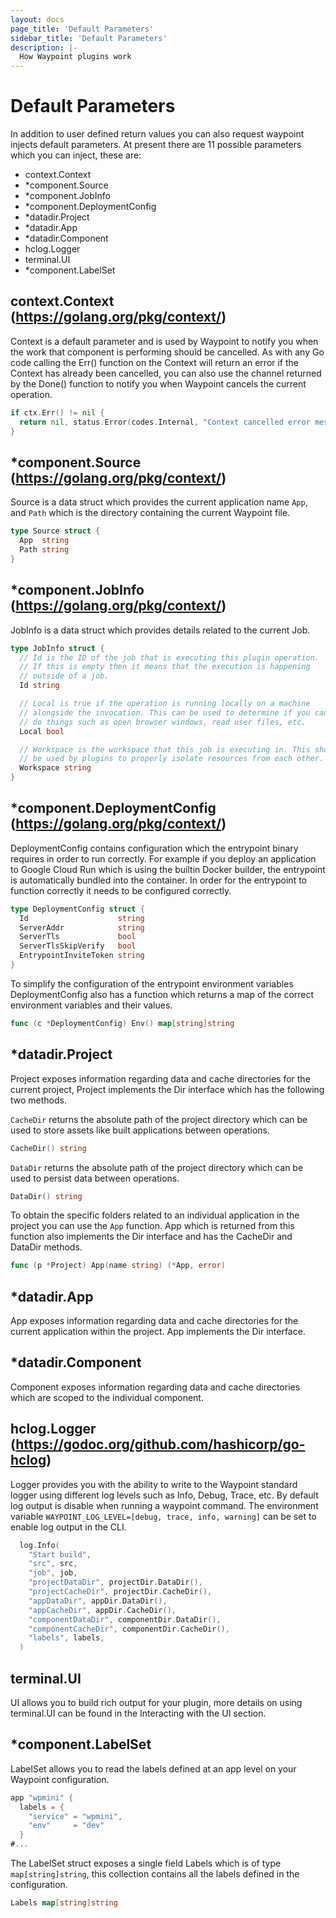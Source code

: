 ```yaml
---
layout: docs
page_title: 'Default Parameters'
sidebar_title: 'Default Parameters'
description: |-
  How Waypoint plugins work
---
```


# Default Parameters

In addition to user defined return values you can also request waypoint injects default parameters.
At present there are 11 possible parameters which you can inject, these are:

- context.Context
- \*component.Source
- \*component.JobInfo
- \*component.DeploymentConfig
- \*datadir.Project
- \*datadir.App
- \*datadir.Component
- hclog.Logger
- terminal.UI
- \*component.LabelSet

## context.Context (https://golang.org/pkg/context/)

Context is a default parameter and is used by Waypoint to notify you when the work that component is
performing should be cancelled. As with any Go code calling the Err() function on the Context will return
an error if the Context has already been cancelled, you can also use the channel returned by the Done() function
to notify you when Waypoint cancels the current operation.

```go
if ctx.Err() != nil {
  return nil, status.Error(codes.Internal, "Context cancelled error message")
}
```

## \*component.Source (https://golang.org/pkg/context/)

Source is a data struct which provides the current application name `App`, and `Path` which is the directory
containing the current Waypoint file.

```go
type Source struct {
  App  string
  Path string
}
```

## \*component.JobInfo (https://golang.org/pkg/context/)

JobInfo is a data struct which provides details related to the current Job.

```go
type JobInfo struct {
  // Id is the ID of the job that is executing this plugin operation.
  // If this is empty then it means that the execution is happening
  // outside of a job.
  Id string

  // Local is true if the operation is running locally on a machine
  // alongside the invocation. This can be used to determine if you can
  // do things such as open browser windows, read user files, etc.
  Local bool

  // Workspace is the workspace that this job is executing in. This should
  // be used by plugins to properly isolate resources from each other.
  Workspace string
}
```

## \*component.DeploymentConfig (https://golang.org/pkg/context/)

DeploymentConfig contains configuration which the entrypoint binary requires in order to run correctly.
For example if you deploy an application to Google Cloud Run which is using the builtin Docker builder,
the entrypoint is automatically bundled into the container. In order for the entrypoint to function correctly
it needs to be configured correctly.

```go
type DeploymentConfig struct {
  Id                    string
  ServerAddr            string
  ServerTls             bool
  ServerTlsSkipVerify   bool
  EntrypointInviteToken string
}
```

To simplify the configuration of the entrypoint environment variables DeploymentConfig also has a function which
returns a map of the correct environment variables and their values.

```go
func (c *DeploymentConfig) Env() map[string]string
```

## \*datadir.Project

Project exposes information regarding data and cache directories for the current project, Project implements the
Dir interface which has the following two methods.

`CacheDir` returns the absolute path of the project directory which can be used to store assets like built applications
between operations.

```go
CacheDir() string
```

`DataDir` returns the absolute path of the project directory which can be used to persist data between operations.

```go
DataDir() string
```

To obtain the specific folders related to an individual application in the project you can use the `App` function.
App which is returned from this function also implements the Dir interface and has the CacheDir and DataDir methods.

```go
func (p *Project) App(name string) (*App, error)
```

## \*datadir.App

App exposes information regarding data and cache directories for the current application within the project.
App implements the Dir interface.

## \*datadir.Component

Component exposes information regarding data and cache directories which are scoped to the individual component.

## hclog.Logger (https://godoc.org/github.com/hashicorp/go-hclog)

Logger provides you with the ability to write to the Waypoint standard logger using different log levels such as
Info, Debug, Trace, etc. By default log output is disable when running a waypoint command. The environment variable
`WAYPOINT_LOG_LEVEL=[debug, trace, info, warning]` can be set to enable log output in the CLI.

```go
  log.Info(
    "Start build",
    "src", src,
    "job", job,
    "projectDataDir", projectDir.DataDir(),
    "projectCacheDir", projectDir.CacheDir(),
    "appDataDir", appDir.DataDir(),
    "appCacheDir", appDir.CacheDir(),
    "componentDataDir", componentDir.DataDir(),
    "componentCacheDir", componentDir.CacheDir(),
    "labels", labels,
  )
```

## terminal.UI

UI allows you to build rich output for your plugin, more details on using terminal.UI can be found in the
Interacting with the UI section.

## \*component.LabelSet

LabelSet allows you to read the labels defined at an app level on your Waypoint configuration.

```go
app "wpmini" {
  labels = {
    "service" = "wpmini",
    "env"     = "dev"
  }
#...
```

The LabelSet struct exposes a single field Labels which is of type `map[string]string`, this collection contains
all the labels defined in the configuration.

```go
Labels map[string]string
```
